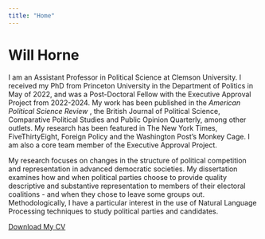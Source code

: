 ```yaml
---
title: "Home"
---
```


# Will Horne

I am an Assistant Professor in Political Science at Clemson University. I received my PhD from Princeton University in the Department of Politics in May of 2022, and was a Post-Doctoral Fellow with the Executive Approval Project from 2022-2024. My work has been published in the <i> American Political Science Review </i>, the British Journal of Political Science, Comparative Political Studies and Public Opinion Quarterly, among other outlets. My research has been featured in The New York Times, FiveThirtyEight, Foreign Policy and the Washington Post’s Monkey Cage.  I am also a core team member of the Executive Approval Project.

My research focuses on changes in the structure of political competition and representation in advanced democratic societies. My dissertation examines how and when political parties choose to provide quality descriptive and substantive representation to members of their electoral coalitions - and when they chose to leave some groups out. Methodologically, I have a particular interest in the use of Natural Language Processing techniques to study political parties and candidates.

[Download My CV](files/Horne_CV.pdf){.btn .btn-primary}

